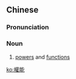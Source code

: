==Chinese==
{{zh-forms|s=权能}}

===Pronunciation===
{{zh-pron
|m=quánnéng
|c=kyun4 nang4
|mn=qz:koân-nn̂g/xm,zz:koân-lêng
|cat=n
}}

===Noun===
{{zh-noun}}

# [[power]]s and [[function]]s

[[ko:權能]]